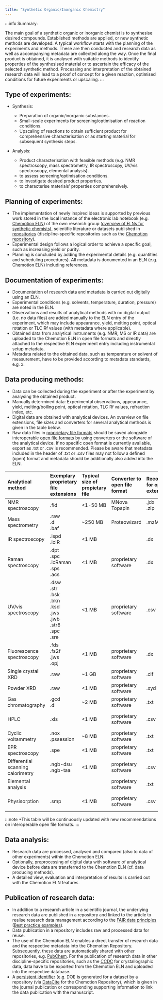```yaml
---
title: "Synthetic Organic/Inorganic Chemistry"
---
```


:::info Summary:

The main goal of a synthetic organic or inorganic chemist is to synthesise desired compounds. Established methods are applied, or new synthetic methods are developed. A typical workflow starts with the planning of the experiments and methods. These are then conducted and research data as well as accompanying metadata are collected along the way. Once the final product is obtained, it is analysed with suitable methods to identify properties of the synthesised material or to ascertain the efficacy of the selected synthetic method. Processing and interpretation of the obtained research data will lead to a proof of concept for a given reaction, optimised conditions for future experiments or upscaling.
:::

## Type of experiments:

- Synthesis: 
    - Preparation of organic/inorganic substances.
    - Small-scale experiments for screening/optimisation of reaction conditions.
    - Upscaling of reactions to obtain sufficient product for comprehensive characterisation or as starting material for subsequent synthesis steps.


- Analysis:
    - Product characterisation with feasible methods (e.g. NMR spectroscopy, mass spectrometry, IR spectroscopy, UV/vis spectroscopy, elemental analysis).
    - to assess screening/optimisation conditions.
    - to investigate desired product properties.
    - to characterise materials’ properties comprehensively.

## Planning of experiments:

- The implementation of newly inspired ideas is supported by previous work stored in the local instance of the electronic lab notebook (e.g. [Chemotion ELN](https://www.chemotion.net/chemotionsaurus/index.html)) of the own research group ([overview of ELNs for synthetic chemists](/docs/topics/eln)), scientific literature or datasets published in [repositories](/docs/topics/repositories) (discipline-specific repositories such as the [Chemotion repository](https://www.chemotion-repository.net/welcome)).
- Experimental design follows a logical order to achieve a specific goal, such as increasing yield or purity.
- Planning is concluded by adding the experimental details (e.g. quantities and scheduling procedures). All metadata is documented in an ELN (e.g. Chemotion ELN) including references.

## Documentation of experiments:

- [Documentation of research data](/docs/problems/data_documentation) and [metadata](/docs/topics/metadata) is carried out digitally using an ELN.
- Experimental conditions (e.g. solvents, temperature, duration, pressure) are noted in the ELN.
- Observations and results of analytical methods with no digital output (i.e. no data files) are added manually to the ELN entry of the experiment, which may include appearance, yield, melting point, optical rotation or TLC Rf values (with metadata where applicable).
- Obtained data from analytical instruments (e.g. NMR, MS or IR data) are uploaded to the Chemotion ELN in open file formats and directly attached to the respective ELN experiment entry including instrumental setup metadata.
- Metadata related to the obtained data, such as temperature or solvent of measurement, have to be provided according to metadata standards, e.g. x.

## Data producing methods:

- Data can be collected during the experiment or after the experiment by analysing the obtained product.
- Manually determined data: Experimental observations, appearance, yield, melting/boiling point, optical rotation, TLC Rf values, refraction index, etc.
- Digital data are obtained with analytical devices. An overview on file extensions, file sizes and converters for several analytical methods is given in the table below.
- Raw data files in [proprietary file formats](/docs/topics/format_standards) should be saved alongside interoperable [open file formats](/docs/topics/format_standards) by using converters or the software of the analytical device. If no specific open format is currently available, export as .txt or .csv is recommended. Please be aware that metadata included in the header of .txt or .csv files may not follow a defined (open) format and metadata should be additionally also added into the ELN.

|Analytical method|Exemplary proprietary file extensions|Typical size of propietary file|Converter to open file format|Recommendation for open file extension*|File format|File size of open format|
|:------------|:------------|:------------|:------------|:------------|:------------|:------------|
|NMR spectroscopy|.fid|<1-50 MB|MNova<br/>Topspin|.jdx<br/>.zip<br/>|JCAMP-DX<br/>NMReDATA|~1 MB|
|Mass spectrometry|.raw<br/>.d<br/>.baf|~250 MB|Proteowizard|.mzML|mzML|~250 MB|
|IR spectroscopy|.ispd<br/>.icIR|<1 MB| |.dx|JCAMP-DX|<1 MB|
|Raman spectroscopy|.dpt<br/>.spc<br/>.icRaman<br/>.sps<br/>.acs|<1 MB|proprietary software|.dx|JCAMP-DX|<1 MB|
|UV/vis spectroscopy|.dsw<br/> .str<br/>.bsk<br/>.bkn<br/>.ksd<br/>.jws<br/>.jwb<br/>.str8<br/>.spc<br/>.sre|<1 MB|proprietary software|.csv|comma-separated values|<1 MB|
|Fluorescence spectroscopy|.fds<br/>.fs2f<br/>.jws<br/>.opj|<1 MB|proprietary software|.dx|JCAMP-DX|<1 MB|
|Single crystal XRD|.raw|~1 GB|proprietary software|.cif|crystallographic information file|<1 MB|
|Powder XRD|.raw|<1 MB|proprietary software|.xyd|text file|<1 MB|
|Gas chromatography|.gcd<br/>.d|~2 MB|proprietary software|.txt|text file|<1 MB|
|HPLC|.xls|<1 MB|proprietary software|.csv|comma-separated values|<1 MB|
|Cyclic voltammetry|.nox<br/>.pssession|~8 MB|proprietary software|.txt|text file|<1 MB|
|EPR spectroscopy|.spe|<1 MB|proprietary software|.txt|text file|<1 MB|
|Differential scanning calorimetry|.ngb-dsu<br/>.ngb-taa|<1 MB|proprietary software|.csv|comma-separated values|<1 MB|
|Elemental analysis| | |proprietary software|.txt|text file|<1 MB|
|Physisorption|.smp|<1 MB|proprietary software|.csv|comma-separated values|<1 MB|

:::note *This table will be continuously updated with new recommendations on interoperable open file formats.
:::

## Data analysis:

- Research data are processed, analysed and compared (also to data of other experiments) within the Chemotion ELN.
- Optionally, preprocessing of digital data with software of analytical device before data are transferred to the Chemotion ELN (cf. data producing methods).
- A detailed view, evaluation and interpretation of results is carried out with the Chemotion ELN features.

## Publication of research data:

- In addition to a research article in a scientific journal, the underlying research data are published in a repository and linked to the article to realise research data management according to the [FAIR data principles](/docs/topics/fair) ([Best practice examples](/docs/topics/best_practice)).
- Data publication in a repository includes raw and processed data for reuse.
- The use of the Chemotion ELN enables a direct transfer of research data and the respective metadata into the Chemotion Repository. Subsequently, these data are automatically shared with other repositories, e.g. [PubChem](https://pubchem.ncbi.nlm.nih.gov/). For the publication of research data in other discipline-specific repositories, such as the [CCDC](https://www.ccdc.cam.ac.uk/) for crystallographic data, data have to be exported from the Chemotion ELN and uploaded into the respective database.
- A [persistent identifier](/docs/topics/pid) (e.g. DOI) is generated for a dataset by a repository (via [DataCite](https://datacite.org/) for the Chemotion Repository), which is given in the journal publication or corresponding supporting information to link the data publication with the manuscript.
